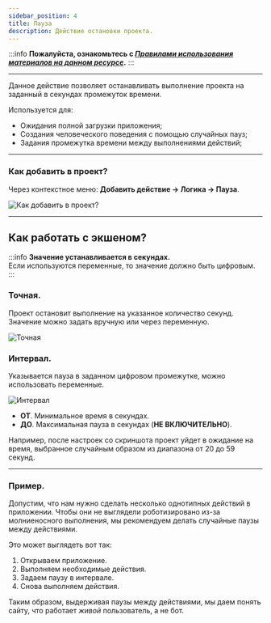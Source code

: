 ```yaml
---
sidebar_position: 4
title: Пауза 
description: Действие остановки проекта.
---  
```

:::info **Пожалуйста, ознакомьтесь с [*Правилами использования материалов на данном ресурсе*](../../Disclaimer).**
:::   
_______________________________________________
Данное действие позволяет останавливать выполнение проекта на заданный в секундах промежуток времени.  

Используется для:  
- Ожидания полной загрузки приложения;  
- Создания человеческого поведения с помощью случайных пауз;  
- Задания промежутка времени между выполнениями действий;  
_______________________________________________
### Как добавить в проект?  
Через контекстное меню: **Добавить действие → Логика → Пауза**.  

![Как добавить в проект?](./assets/Pause/Pause_pic1.png)    
_______________________________________________
## Как работать с экшеном?  
:::info **Значение устанавливается в секундах.**  
Если используются переменные, то значение должно быть цифровым.
:::   

### Точная.  
Проект остановит выполнение на указанное количество секунд. Значение можно задать вручную или через переменную.  

![Точная](./assets/Pause/Pause_pic2.png)  

### Интервал.  
Указывается пауза в заданном цифровом промежутке, можно использовать переменные.  

![Интервал](./assets/Pause/Pause_pic3.png)  

- **ОТ**. Минимальное время в секундах.  
- **ДО**. Максимальная пауза в секундах (**НЕ ВКЛЮЧИТЕЛЬНО**).  

Например, после настроек со скриншота проект уйдет в ожидание на время, выбранное случайным образом из диапазона от 20 до 59 секунд.  
_______________________________________________
### Пример.  
Допустим, что нам нужно сделать несколько однотипных действий в приложении. Чтобы они не выглядели роботизировано из-за молниеносного выполнения, мы рекомендуем делать случайные паузы между действиями.  

Это может выглядеть вот так:  
1. Открываем приложение.  
2. Выполняем необходимые действия.  
3. Задаем паузу в интервале.  
4. Снова выполняем действия.  

Таким образом, выдерживая паузы между действиями, мы даем понять сайту, что работает *живой* пользователь, а не бот.




